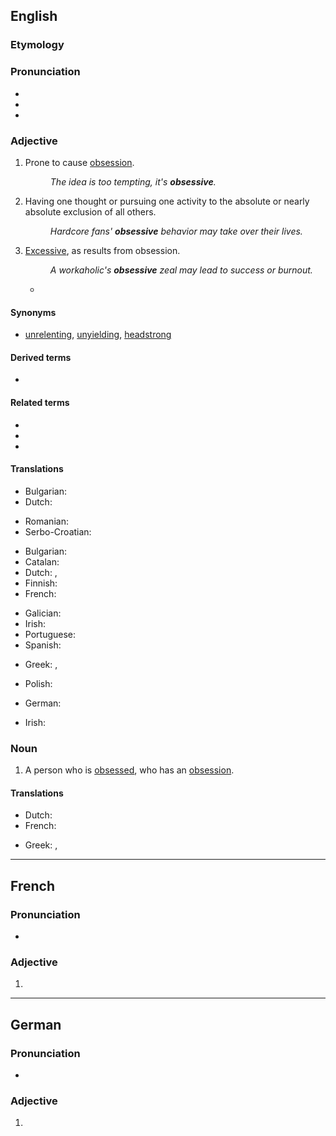 ==English==

===Etymology===
{{suffix|en|obsess|ive}}

===Pronunciation===
* {{IPA|en|/əbˈsɛsɪv/}}
* {{audio|en|LL-Q1860 (eng)-Vealhurl-obsessive.wav|Audio (UK)}}
* {{rhymes|en|ɛsɪv|s=3}}

===Adjective===
{{en-adj}}

# Prone to cause [[obsession]].
#: ''The idea is too tempting, it's '''obsessive'''.''
# Having one thought or pursuing one activity to the absolute or nearly absolute exclusion of all others.
#: ''Hardcore fans' '''obsessive''' behavior may take over their lives.''
# [[excessive|Excessive]], as results from obsession.
#: ''A workaholic's '''obsessive''' zeal may lead to success or burnout.''
#* {{quote-journal|en|author=Oliver Brown|title=Oscar Pistorius jailed for five years – sport afforded no protection against his tragic fallibilities: Bladerunner's punishment for killing Reeva Steenkamp is but a frippery when set against the burden that her bereft parents, June and Barry, must carry &#91;print version: No room for sentimentality in this tragedy, 13 September 2014, p.&nbsp;S22&#93;|url=http://www.telegraph.co.uk/news/worldnews/oscar-pistorius/11089621/Oscar-Pistorius-jailed-for-five-years-sport-afforded-no-protection-against-his-tragic-fallibilities.html|work={{w|The Daily Telegraph}} (Sport)|date=21 October 2014|passage=Yes, there were instances of grandstanding and '''obsessive''' behaviour, but many were concealed at the time to help protect an aggressively peddled narrative of [[w:Oscar Pistorius|[Oscar] Pistorius]] the paragon, the emblem, the trailblazer.}}

====Synonyms====
* {{sense|having one thought or pursuing one activity}} [[unrelenting]], [[unyielding]], [[headstrong]]

====Derived terms====
* {{l|en|obsessively}}

====Related terms====
* {{l|en|obsess}}
* {{l|en|obsession}}
* {{l|en|obsessional}}

====Translations====
{{trans-top|prone to cause obsession}}
* Bulgarian: {{t+|bg|натрапчив}}
* Dutch: {{t+|nl|obsederend}}
{{trans-mid}}
* Romanian: {{t+|ro|obsedant}}
* Serbo-Croatian: {{t+|sh|opsedàntan|m}}
{{trans-bottom}}

{{trans-top|having one thought or pursuing one activity to the absolute or nearly absolute exclusion of all others}}
* Bulgarian: {{t|bg|маниакален}}
* Catalan: {{t|ca|obsessiu}}
* Dutch: {{t+|nl|obsessief}}, {{t+|nl|dwangmatig}}
* Finnish: {{t+|fi|pakkomielteinen}}
* French: {{t+|fr|obsessif}}
{{trans-mid}}
* Galician: {{t|gl|obsesivo|m}}
* Irish: {{t|ga|dúghafach}}
* Portuguese: {{t+|pt|obsessivo}}
* Spanish: {{t+|es|obsesivo}}
{{trans-bottom}}

{{trans-top|excessive}}
* Greek: {{t+|el|ιδεοληπτικός}}, {{t+|el|ψυχαναγκαστικός}}
{{trans-mid}}
* Polish: {{t+|pl|obsesyjny}}
{{trans-bottom}}

{{checktrans-top}}
* German: {{t+check|de|besessen}}
{{trans-mid}}
* Irish: {{t-check|ga|dúghafach}}
{{trans-bottom}}

===Noun===
{{en-noun}}

# A person who is [[obsess]]ed, who has an [[obsession]].

====Translations====
{{trans-top|person who is obsessed}}
* Dutch: {{t+|nl|geobsedeerde|m}}
* French: {{t+|fr|obsédé|m}}
{{trans-mid}}
* Greek: {{t+|el|ιδεοληπτικός}}, {{t+|el|ψυχαναγκαστικός}}
{{trans-bottom}}
{{C|en|Personality}}

----

==French==

===Pronunciation===
* {{fr-IPA}}

===Adjective===
{{head|fr|adjective form}}

# {{inflection of|fr|obsessif||f|s}}

----

==German==

===Pronunciation===
* {{audio|de|De-obsessive.ogg|Audio}}

===Adjective===
{{head|de|adjective form}}

# {{de-adj form of|obsessiv}}